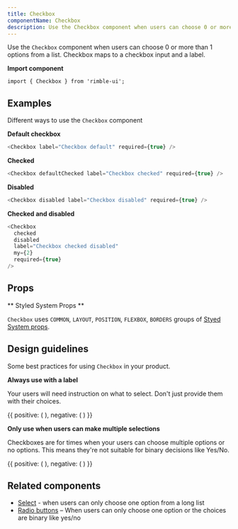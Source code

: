 ```yaml
---
title: Checkbox
componentName: Checkbox
description: Use the Checkbox component when users can choose 0 or more than 1 options from a list.
---
```


Use the `Checkbox` component when users can choose 0 or more than 1 options from a list. Checkbox maps to a checkbox input and a label.

**Import component**

```lang=jsx
import { Checkbox } from 'rimble-ui';
```

## Examples

Different ways to use the `Checkbox` component

**Default checkbox**

```js is=react-live
<Checkbox label="Checkbox default" required={true} />
```

**Checked**

```js is=react-live
<Checkbox defaultChecked label="Checkbox checked" required={true} />
```

**Disabled**

```js is=react-live
<Checkbox disabled label="Checkbox disabled" required={true} />
```

**Checked and disabled**

```js is=react-live
<Checkbox
  checked
  disabled
  label="Checkbox checked disabled"
  my={2}
  required={true}
/>
```

## Props

<PropsTable propMetaData={props.propMetaData} />

** Styled System Props **

`Checkbox` uses `COMMON`, `LAYOUT`, `POSITION`, `FLEXBOX`, `BORDERS` groups of [Styed System props](/components/rimble-ui/system-props).

## Design guidelines

Some best practices for using `Checkbox` in your product.

**Always use with a label**

Your users will need instruction on what to select. Don't just provide them with their choices.

<DoDont>
  {{
    positive: (
      <Box>
        <Field label="Choose any currencies you'd like to track">
          <Checkbox label="Ether (ETH)" required={true} my={2} />
          <Checkbox label="Bitcoin (BTC)" required={true} my={2} />
          <Checkbox label="Ethereum Classic (ETC)" required={true} my={2} />
          <Checkbox label="Litecoin (LTC)" required={true} my={2} />
        </Field>
      </Box>
    ),
    negative: (
      <Box>
        <Checkbox label="Ether (ETH)" required={true} my={2} />
        <Checkbox label="Bitcoin (BTC)" required={true} my={2} />
        <Checkbox label="Ethereum Classic (ETC)" required={true} my={2} />
        <Checkbox label="Litecoin (LTC)" required={true} my={2} />
      </Box>
    )
  }}
</DoDont>

**Only use when users can make multiple selections**

Checkboxes are for times when your users can choose multiple options or no options. This means they're not suitable for binary decisions like Yes/No.

<DoDont>
  {{
    positive: (
      <Box>
        <Field label="Choose any currencies you'd like to track">
          <Checkbox label="Ether (ETH)" required={true} my={2} />
          <Checkbox label="Bitcoin (BTC)" required={true} my={2} />
          <Checkbox label="Ethereum Classic (ETC)" required={true} my={2} />
          <Checkbox label="Litecoin (LTC)" required={true} my={2} />
        </Field>
      </Box>
    ),
    negative: (
      <Box>
        <Field label="Would you like alerts when the price changes?">
          <Checkbox label="Yes" required={true} my={2} />
          <Checkbox label="No" required={true} my={2} />
        </Field>
      </Box>
    )
  }}
</DoDont>

## Related components

- [Select](/components/rimble-ui/Select) - when users can only choose one option from a long list
- [Radio buttons](/components/rimble-ui/Radio) – When users can only choose one option or the choices are binary like yes/no

